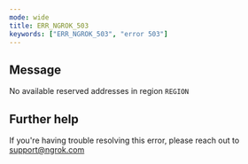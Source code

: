 ```yaml
---
mode: wide
title: ERR_NGROK_503
keywords: ["ERR_NGROK_503", "error 503"]
---
```


## Message

No available reserved addresses in region `REGION`

## Further help

If you're having trouble resolving this error, please reach out to [support@ngrok.com](mailto:support@ngrok.com?subject=Help%20with%20ERR_NGROK_503)
